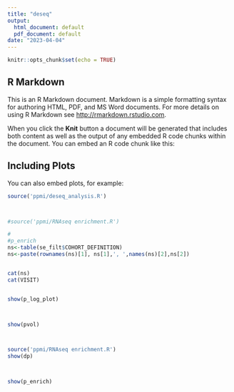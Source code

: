 ```yaml
---
title: "deseq"
output:
  html_document: default
  pdf_document: default
date: "2023-04-04"
---
```


```r
knitr::opts_chunk$set(echo = TRUE)
```

## R Markdown

This is an R Markdown document. Markdown is a simple formatting syntax for authoring HTML, PDF, and MS Word documents. For more details on using R Markdown see <http://rmarkdown.rstudio.com>.

When you click the **Knit** button a document will be generated that includes both content as well as the output of any embedded R code chunks within the document. You can embed an R code chunk like this:



## Including Plots

You can also embed plots, for example:

```r
source('ppmi/deseq_analysis.R')



#source('ppmi/RNAseq enrichment.R')

#
#p_enrich
ns<-table(se_filt$COHORT_DEFINITION)
ns<-paste(rownames(ns)[1], ns[1],', ',names(ns)[2],ns[2])



```

```r




cat(ns)
cat(VISIT)



```






```r



show(p_log_plot)




```


```r



show(pvol)




```

```r


source('ppmi/RNAseq enrichment.R')
show(dp)




```

```r


show(p_enrich)



```
